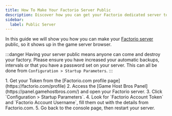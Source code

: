 ```yaml
---
title: How To Make Your Factorio Server Public
description: Discover how you can get your Factorio dedicated server to display in the public server list.
sidebar:
  label: Public Server
---
```


In this guide we will show you how you can make your [Factorio server](https://www.gamehostbros.com/factorio-server-hosting/) public, so it shows up in the game server browser.

:::danger
Having your server public means anyone can come and destroy your factory. Please ensure you have increased your automatic backups, intervals or that you have a password set on your server. This can all be done from `Configuration > Startup Parameters`.
:::

<Steps>
1. Get your Token from the [Factorio.com profile page](https://factorio.com/profile)
2. Access the [Game Host Bros Panel](https://panel.gamehostbros.com/) and open your Factorio server.
3. Click `Configuration > Startup Parameters`.
4. Look for `Factorio Account Token` and `Factorio Account Username`, fill them out with the details from Factorio.com.
5. Go back to the console page, then restart your server.
</Steps>
